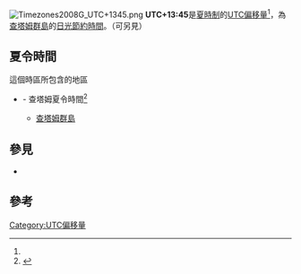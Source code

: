 [[File:Timezones2008G_UTC+1345.png|thumb]]
'''UTC+13:45'''是[[夏時制|夏時制]]的[[UTC偏移量|UTC偏移量]]<ref name="tad" />，為[[查塔姆群島|查塔姆群島]]的[[日光節約時間|日光節約時間]]。（可另見{{tsl|en|Time in New Zealand|紐西蘭時間}}）

==夏令時間==
這個時區所包含的地區
*{{Flag|紐西蘭}}- 查塔姆夏令時間<ref name="tad">{{cite web | url=http://www.timeanddate.com/time/zones/chadt | title=CHADT – Chatham Island Daylight Time (Daylight Saving Time) | publisher=timeanddate | work=timeanddate | accessdate=2016-05-05 | archive-date=2016-04-09 | archive-url=https://web.archive.org/web/20160409112030/http://www.timeanddate.com/time/zones/chadt | dead-url=no }}</ref>
**[[查塔姆群岛|查塔姆群島]]

==參見==
* {{tsl|en|Time in New Zealand|紐西蘭時間}}

==參考==
{{reflist}}

{{時差表|+|13|45}}
{{timezones}}

[[Category:UTC偏移量|Category:UTC偏移量]]
{{地理小作品}}